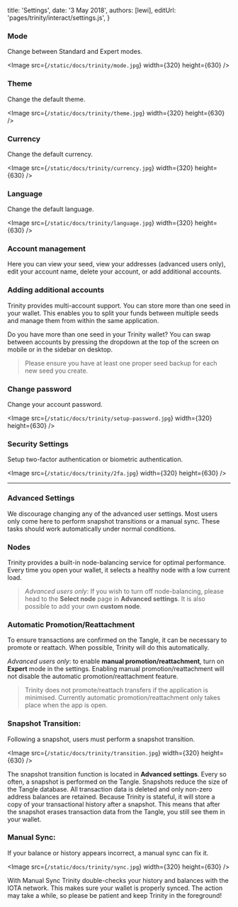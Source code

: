 

title: 'Settings',
date: '3 May 2018',
authors: [lewi],
editUrl: 'pages/trinity/interact/settings.js',
}


### Mode

Change between Standard and Expert modes.

<Image
src={`/static/docs/trinity/mode.jpg`}
width={320}
height={630}
/>

### Theme

Change the default theme.

<Image
src={`/static/docs/trinity/theme.jpg`}
width={320}
height={630}
/>

### Currency

Change the default currency.

<Image
src={`/static/docs/trinity/currency.jpg`}
width={320}
height={630}
/>

### Language

Change the default language.

<Image
src={`/static/docs/trinity/language.jpg`}
width={320}
height={630}
/>

### Account management

Here you can view your seed, view your addresses
(advanced users only), edit your account name, delete
your account, or add additional accounts.

### Adding additional accounts

Trinity provides multi-account support. You can store more
than one seed in your wallet. This enables you to split your
funds between multiple seeds and manage them from within
the same application.

Do you have more than one seed in your Trinity wallet? You can
swap between accounts by pressing the dropdown at the top of
the screen on mobile or in the sidebar on desktop.

> Please ensure you have at least one proper seed backup
> for each new seed you create.

### Change password

Change your account password.

<Image
src={`/static/docs/trinity/setup-password.jpg`}
width={320}
height={630}
/>

### Security Settings

Setup two-factor authentication or biometric authentication.

<Image
src={`/static/docs/trinity/2fa.jpg`}
width={320}
height={630}
/>

---

### Advanced Settings

We discourage changing any of the advanced user settings.
Most users only come here to perform snapshot transitions
or a manual sync. These tasks should work automatically
under normal conditions.

### Nodes

Trinity provides a built-in node-balancing service for
optimal performance. Every time you open your wallet, it
selects a healthy node with a low current load.

> _Advanced users only_: If you wish to turn off node-balancing, please
> head to the **Select node** page in **Advanced settings**. It is also
> possible to add your own **custom node**.

### Automatic Promotion/Reattachment

To ensure transactions are confirmed on the Tangle, it can be
necessary to promote or reattach. When possible, Trinity will
do this automatically.

_Advanced users only_: to enable **manual
promotion/reattachment**, turn on **Expert** mode in the settings. Enabling manual promotion/reattachment will not
disable the automatic promotion/reattachment feature.

> Trinity does not promote/reattach transfers if the application
> is minimised. Currently automatic promotion/reattachment only takes
> place when the app is open.

### Snapshot Transition:

Following a snapshot, users must perform a snapshot transition.

<Image
src={`/static/docs/trinity/transition.jpg`}
width={320}
height={630}
/>

The snapshot transition function is located in **Advanced settings**.
Every so often, a snapshot is performed on the Tangle. Snapshots reduce
the size of the Tangle database. All transaction data is deleted and
only non-zero address balances are retained. Because Trinity is stateful,
it will store a copy of your transactional history after a snapshot.
This means that after the snapshot erases transaction data from the Tangle,
you still see them in your wallet.

### Manual Sync:

If your balance or history appears incorrect, a manual sync can fix it.

<Image
src={`/static/docs/trinity/sync.jpg`}
width={320}
height={630}
/>

With Manual Sync Trinity double-checks your history and balances with
the IOTA network. This makes sure your wallet is properly synced.
The action may take a while, so please be patient and keep Trinity
in the foreground!
